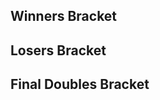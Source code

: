 {{DISPLAYTITLE:Function(2): Doubles Bracket}}{{SetGame|melee}}
{{tabs static
|name1=Overview
|link1=Function/2
|name2=Singles Pools
|link2=Function/2/Singles Pools
|name3=Singles Bracket
|link3=Function/2/Singles Bracket
|name4=Doubles Pools
|link4=Function/2/Doubles Pools
|name5=Doubles Bracket
|link5=Function/2/Doubles Bracket
|This=5
}}
==Winners Bracket==
{{2SEDoublesBracket
|R1=Winners Semis

|r1m1t1p1=Slox |r1m1t1p1flag=us
|r1m1t1p2=Crush |r1m1t1p2flag=us |r1m1t1score=3
|r1m1t2p1=Flow |r1m1t2p1flag=us
|r1m1t2p2=Flamin Roy |r1m1t2p2flag=us |r1m1t2score=0
|r1m1win=1
}}
{{2SEDoublesBracket
|hideroundtitles=true
|r1m1t1p1=baka4moe |r1m1t1p1flag=us
|r1m1t1p2=DAB |r1m1t1p2flag=us |r1m1t1score=3
|r1m1t2p1=KPAN |r1m1t2p1flag=us
|r1m1t2p2=iluvcrispix |r1m1t2p2flag=us |r1m1t2score=2
|r1m1win=1
}}

==Losers Bracket==
{{12DEDoublesLBracketSmwA
|tourneylink=Function/2
|tourneyname=Function(2)
|l1placement=9-12
|l2placement=7-8
|l3placement=5-6

<!-- ROUND 1 -->
|l1m1t1p1=Dash |l1m1t1p1flag=us
|l1m1t1p2=$mike |l1m1t1p2flag=us |l1m1t1score=2
|l1m1t2p1=Sharkz |l1m1t2p1flag=us
|l1m1t2p2=Gato |l1m1t2p2flag=us |l1m1t2score=1
|l1m1win=1

|l1m2t1p1=2KrunkVillain |l1m2t1p1flag=us
|l1m2t1p2=Iori |l1m2t1p2flag=us |l1m2t1score=2
|l1m2t2p1=A Rookie |l1m2t2p1flag=us
|l1m2t2p2=Greenmario |l1m2t2p2flag=us |l1m2t2score=1
|l1m2win=1

|l1m3t1p1=Googlyeyed |l1m3t1p1flag=us
|l1m3t1p2=DairDev1L |l1m3t1p2flag=us |l1m3t1score=0
|l1m3t2p1=StackDolla$ |l1m3t2p1flag=us
|l1m3t2p2=Colbol |l1m3t2p2flag=us |l1m3t2score=2
|l1m3win=2

|l1m4t1p1=Druggedfox |l1m4t1p1flag=us
|l1m4t1p2=DanDan |l1m4t1p2flag=us |l1m4t1score=2
|l1m4t2p1=Suezo |l1m4t2p1flag=us
|l1m4t2p2=Zook |l1m4t2p2flag=us |l1m4t2score=0
|l1m4win=1

<!-- ROUND 2 -->
|l2m1t1p1=Dash |l2m1t1p1flag=us
|l2m1t1p2=$mike |l2m1t1p2flag=us |l2m1t1score=1
|l2m1t2p1=2KrunkVillain |l2m1t2p1flag=us
|l2m1t2p2=Iori |l2m1t2p2flag=us |l2m1t2score=3
|l2m1win=2

|l2m2t1p1=StackDolla$ |l2m2t1p1flag=us
|l2m2t1p2=Colbol |l2m2t1p2flag=us |l2m2t1score=1
|l2m2t2p1=Druggedfox |l2m2t2p1flag=us
|l2m2t2p2=DanDan |l2m2t2p2flag=us |l2m2t2score=3
|l2m2win=2

<!-- ROUND 3 -->
|l3m1t1p1=Flow |l3m1t1p1flag=us
|l3m1t1p2=Flamin Roy |l3m1t1p2flag=us |l3m1t1score=3
|l3m1t2p1=2KrunkVillain |l3m1t2p1flag=us
|l3m1t2p2=Iori |l3m1t2p2flag=us |l3m1t2score=0
|l3m1win=1

|l3m2t1p1=KPAN |l3m2t1p1flag=us
|l3m2t1p2=iluvcrispix |l3m2t1p2flag=us |l3m2t1score=3
|l3m2t2p1=Druggedfox |l3m2t2p1flag=us
|l3m2t2p2=DanDan |l3m2t2p2flag=us |l3m2t2score=2
|l3m2win=1
}}
<onlyinclude>
==Final Doubles Bracket==
{{DEFinalDoublesSmwBracket
|tourneylink=Function/2
|tourneyname=Function(2)
|l1placement=4
|r2placement=3
|r3loserplacement=2
|r3winnerplacement=1

<!-- FROM WINNERS -->
|r1m1t1p1=Slox |r1m1t1p1flag=us
|r1m1t1p2=Crush |r1m1t1p2flag=us |r1m1t1score=1
|r1m1t2p1=baka4moe |r1m1t2p1flag=us
|r1m1t2p2=DAB |r1m1t2p2flag=us |r1m1t2score=3
|r1m1win=2

<!-- FROM LOSERS -->
|l1m1t1p1=Flow |l1m1t1p1flag=us
|l1m1t1p2=Flamin Roy |l1m1t1p2flag=us |l1m1t1score=2
|l1m1t2p1=KPAN |l1m1t2p1flag=us
|l1m1t2p2=iluvcrispix |l1m1t2p2flag=us |l1m1t2score=3
|l1m1win=2

<!-- LOSERS FINALS -->
|r2m1t1p1=Slox |r2m1t1p1flag=us
|r2m1t1p2=Crush |r2m1t1p2flag=us |r2m1t1score=3
|r2m1t2p1=KPAN |r2m1t2p1flag=us
|r2m1t2p2=iluvcrispix |r2m1t2p2flag=us |r2m1t2score=0
|r2m1win=1

<!-- GRAND FINALS -->
|r3m1t1p1=baka4moe |r3m1t1p1flag=us
|r3m1t1p2=DAB |r3m1t1p2flag=us |r3m1t1score=0 |r3m2t1score=0
|r3m1t2p1=Slox |r3m1t2p1flag=us
|r3m1t2p2=Crush |r3m1t2p2flag=us |r3m1t2score=3 |r3m2t2score=3
|r3m1win=2
}}</onlyinclude>
